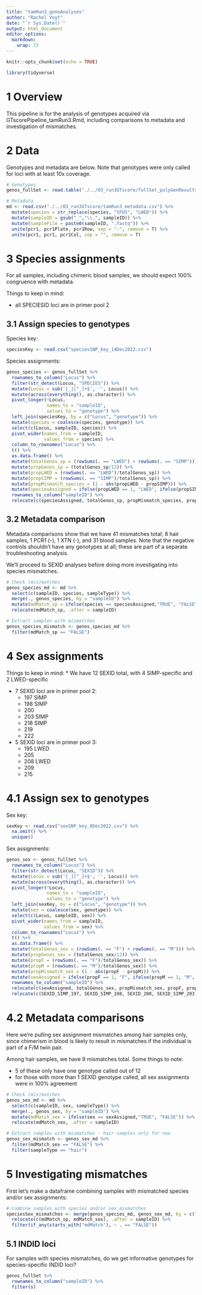 ```yaml
---
title: "tamRun3_genoAnalyses"
author: "Rachel Voyt"
date: "`r Sys.Date()`"
output: html_document
editor_options: 
  markdown: 
    wrap: 72
---
```


```r
knitr::opts_chunk$set(echo = TRUE)
```

```r
library(tidyverse)
```

# 1 Overview

This pipeline is for the analysis of genotypes acquired via
GTscorePipeline_tamRun3.Rmd, including comparisons to metadata and
investigation of mismatches.

# 2 Data

Genotypes and metadata are below. Note that genotypes were only called
for loci with at least 10x coverage.

```r
# Genotypes
genos_fullSet <- read.table("./../03_run3GTscore/fullSet_polyGenResults_singleSNP.txt", header = T)

# Metadata
md <- read.csv("./../03_run3GTscore/tamRun3_metadata.csv") %>%
  mutate(species = str_replace(species, "SFUS", "LWED")) %>%
  mutate(sampleID = gsub("_","\\.", sampleID)) %>%
  mutate(sampleFile = paste0(sampleID, ".fastq")) %>%
  unite(pcr1, pcr1Plate, pcr1Row, sep = "-", remove = T) %>%
  unite(pcr1, pcr1, pcr1Col, sep = "", remove = T)
```

# 3 Species assignments

For all samples, including chimeric blood samples, we should expect 100%
congruence with metadata.

Things to keep in mind:

-   all SPECIESID loci are in primer pool 2

## 3.1 Assign species to genotypes

Species key:

```r
speciesKey <- read.csv("speciesSNP_key_14Dec2022.csv")
```

Species assignments:

```r
genos_species <- genos_fullSet %>%
  rownames_to_column("Locus") %>%
  filter(str_detect(Locus, "SPECIES")) %>%
  mutate(Locus = sub('[_][^_]+$', '', Locus)) %>%
  mutate(across(everything(), as.character)) %>%
  pivot_longer(!Locus,
               names_to = "sampleID",
               values_to = "genotype") %>%
  left_join(speciesKey, by = c("Locus", "genotype")) %>%
  mutate(species = coalesce(species, genotype)) %>%
  select(c(Locus, sampleID, species)) %>%
  pivot_wider(names_from = sampleID,
              values_from = species) %>%
  column_to_rownames("Locus") %>%
  t() %>%
  as.data.frame() %>%
  mutate(totalGenos_sp = (rowSums(. == "LWED") + rowSums(. == "SIMP"))) %>%
  mutate(propGenos_sp = (totalGenos_sp/12)) %>%
  mutate(propLWED = (rowSums(. == "LWED")/totalGenos_sp)) %>%
  mutate(propSIMP = (rowSums(. == "SIMP")/totalGenos_sp)) %>%
  mutate(propMismatch_species = (1 - abs(propLWED - propSIMP))) %>%
  mutate(speciesAssigned = ifelse(propLWED == 1, "LWED", ifelse(propSIMP == 1, "SIMP", NA))) %>%
  rownames_to_column("sampleID") %>%
  relocate(c(speciesAssigned, totalGenos_sp, propMismatch_species, propLWED, propSIMP, propGenos_sp), .after = sampleID)
```

## 3.2 Metadata comparison

Metadata comparisons show that we have 41 mismatches total; 8 hair
samples, 1 PCR1 (-), 1 XTN (-), and 31 blood samples. Note that the
negative controls shouldn't have any genotypes at all; these are part of
a separate troubleshooting analysis.

We'll proceed to SEXID analyses before doing more investigating into
species mismatches.

```r
# Check (mis)matches
genos_species_md <- md %>%
  select(c(sampleID, species, sampleType)) %>%
  merge(., genos_species, by = "sampleID") %>%
  mutate(mdMatch_sp = ifelse(species == speciesAssigned,"TRUE", "FALSE")) %>%
  relocate(mdMatch_sp, .after = sampleID)

# Extract samples with mismatches
genos_species_mismatch <- genos_species_md %>%
  filter(mdMatch_sp == "FALSE")
```

# 4 Sex assignments

Things to keep in mind: \* We have 12 SEXID total, with 4 SIMP-specific
and 2 LWED-specific

-   7 SEXID loci are in primer pool 2:
    -   197 SIMP
    -   198 SIMP
    -   200
    -   203 SIMP
    -   218 SIMP
    -   219
    -   222
-   5 SEXID loci are in primer pool 3:
    -   195 LWED
    -   205
    -   208 LWED
    -   209
    -   215

# 4.1 Assign sex to genotypes

Sex key:

```r
sexKey <- read.csv("sexSNP_key_8Dec2022.csv") %>%
  na.omit() %>%
  unique()
```

Sex assignments:

```r
genos_sex <- genos_fullSet %>%
  rownames_to_column("Locus") %>%
  filter(str_detect(Locus, "SEXID")) %>%
  mutate(Locus = sub('[_][^_]+$', '', Locus)) %>%
  mutate(across(everything(), as.character)) %>%
  pivot_longer(!Locus,
               names_to = "sampleID",
               values_to = "genotype") %>%
  left_join(sexKey, by = c("Locus", "genotype")) %>%
  mutate(sex = coalesce(sex, genotype)) %>%
  select(c(Locus, sampleID, sex)) %>%
  pivot_wider(names_from = sampleID,
              values_from = sex) %>%
  column_to_rownames("Locus") %>%
  t() %>%
  as.data.frame() %>%
  mutate(totalGenos_sex = (rowSums(. == "F") + rowSums(. == "M"))) %>%
  mutate(propGenos_sex = (totalGenos_sex/12)) %>%
  mutate(propF = (rowSums(. == "F")/totalGenos_sex)) %>%
  mutate(propM = (rowSums(. == "M")/totalGenos_sex)) %>%
  mutate(propMismatch_sex = (1 - abs(propF - propM))) %>%
  mutate(sexAssigned = ifelse(propF == 1, "F", ifelse(propM == 1, "M", NA))) %>%
  rownames_to_column("sampleID") %>%
  relocate(c(sexAssigned, totalGenos_sex, propMismatch_sex, propF, propM, propGenos_sex), .after = sampleID) %>%
  relocate(c(SEXID_SIMP_197, SEXID_SIMP_198, SEXID_200, SEXID_SIMP_203, SEXID_SIMP_218, SEXID_219, SEXID_222), .after = propGenos_sex)
```

# 4.2 Metadata comparisons

Here we're pulling sex assignment mismatches among hair samples only,
since chimerism in blood is likely to result in mismatches if the
individual is part of a F/M twin pair.

Among hair samples, we have 9 mismatches total. Some things to note:

-   5 of these only have one genotype called out of 12
-   for those with more than 1 SEXID genotype called, all sex
    assignments were in 100% agreement

```r
# Check (mis)matches
genos_sex_md <- md %>%
  select(c(sampleID, sex, sampleType)) %>%
  merge(., genos_sex, by = "sampleID") %>%
  mutate(mdMatch_sex = ifelse(sex == sexAssigned,"TRUE", "FALSE")) %>%
  relocate(mdMatch_sex, .after = sampleID)

# Extract samples with mismatches - hair samples only for now
genos_sex_mismatch <- genos_sex_md %>%
  filter(mdMatch_sex == "FALSE") %>%
  filter(sampleType == "hair")
```

# 5 Investigating mismatches

First let's make a dataframe combining samples with mismatched species and/or sex assignments:

```r
# Combine samples with species and/or sex mismatches
speciesSex_mismatches <- merge(genos_species_md, genos_sex_md, by = c("sampleID", "sampleType")) %>%
  relocate(c(mdMatch_sp, mdMatch_sex), .after = sampleID) %>%
  filter(if_any(starts_with("mdMatch"), ~ . == "FALSE"))
```

## 5.1 INDID loci

For samples with species mismatches, do we get informative genotypes for species-specific INDID loci?

```r
genos_fullSet %>%
  rownames_to_column("sampleID") %>%
  filter(s)
```

